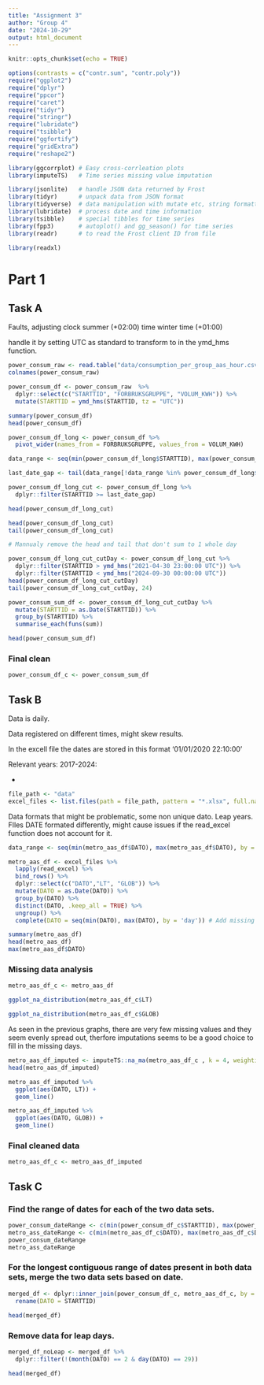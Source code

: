 ```yaml
---
title: "Assignment 3"
author: "Group 4"
date: "2024-10-29"
output: html_document
---
```


```r
knitr::opts_chunk$set(echo = TRUE)

```
```r
options(contrasts = c("contr.sum", "contr.poly"))
require("ggplot2")
require("dplyr")
require("ppcor")
require("caret")
require("tidyr")
require("stringr")
require("lubridate")
require("tsibble")
require("ggfortify")
require("gridExtra")
require("reshape2")

library(ggcorrplot) # Easy cross-corrleation plots
library(imputeTS)   # Time series missing value imputation

library(jsonlite)   # handle JSON data returned by Frost
library(tidyr)      # unpack data from JSON format
library(tidyverse)  # data manipulation with mutate etc, string formatting
library(lubridate)  # process date and time information
library(tsibble)    # special tibbles for time series
library(fpp3)       # autoplot() and gg_season() for time series
library(readr)      # to read the Frost client ID from file

library(readxl)
```

# Part 1

## Task A

Faults, adjusting clock summer (+02:00) time winter time (+01:00) 

handle it by setting UTC as standard to transform to in the ymd_hms function.

```r
power_consum_raw <- read.table("data/consumption_per_group_aas_hour.csv", sep=";", dec=",", header= T)
colnames(power_consum_raw)

power_consum_df <- power_consum_raw  %>%
  dplyr::select(c("STARTTID", "FORBRUKSGRUPPE", "VOLUM_KWH")) %>%
  mutate(STARTTID = ymd_hms(STARTTID, tz = "UTC"))

summary(power_consum_df) 
head(power_consum_df)
```

```r
power_consum_df_long <- power_consum_df %>% 
  pivot_wider(names_from = FORBRUKSGRUPPE, values_from = VOLUM_KWH)

data_range <- seq(min(power_consum_df_long$STARTTID), max(power_consum_df_long$STARTTID), by = "1 hour")

last_date_gap <- tail(data_range[!data_range %in% power_consum_df_long$STARTTID], 1)

power_consum_df_long_cut <- power_consum_df_long %>%
  dplyr::filter(STARTTID >= last_date_gap)

head(power_consum_df_long_cut)
```

```r
head(power_consum_df_long_cut)
tail(power_consum_df_long_cut)
```


```r
# Mannualy remove the head and tail that don't sum to 1 whole day

power_consum_df_long_cut_cutDay <- power_consum_df_long_cut %>%
  dplyr::filter(STARTTID > ymd_hms("2021-04-30 23:00:00 UTC")) %>%
  dplyr::filter(STARTTID < ymd_hms("2024-09-30 00:00:00 UTC"))
head(power_consum_df_long_cut_cutDay)
tail(power_consum_df_long_cut_cutDay, 24)
```




```r
power_consum_sum_df <- power_consum_df_long_cut_cutDay %>%
  mutate(STARTTID = as.Date(STARTTID)) %>%
  group_by(STARTTID) %>%
  summarise_each(funs(sum))

head(power_consum_sum_df)
```
### Final clean

```r
power_consum_df_c <- power_consum_sum_df
```


## Task B

Data is daily. 

Data registered on different times, might skew results.

In the excell file the dates are stored in this format '01/01/2020 22:10:00'

Relevant years: 2017-2024:

* 

```r
file_path <- "data"
excel_files <- list.files(path = file_path, pattern = "*.xlsx", full.names = TRUE)
```
Data formats that might be problematic, some non unique dato. Leap years.
FIles DATE formated differently, might cause issues if the read_excel function does not account for it.



```r
data_range <- seq(min(metro_aas_df$DATO), max(metro_aas_df$DATO), by = "1 day")

metro_aas_df <- excel_files %>%
  lapply(read_excel) %>%
  bind_rows() %>%
  dplyr::select(c("DATO","LT", "GLOB")) %>%
  mutate(DATO = as.Date(DATO)) %>%
  group_by(DATO) %>%
  distinct(DATO, .keep_all = TRUE) %>%
  ungroup() %>%
  complete(DATO = seq(min(DATO), max(DATO), by = 'day')) # Add missing days

summary(metro_aas_df)
head(metro_aas_df)
max(metro_aas_df$DATO)
```


### Missing data analysis

```r
metro_aas_df_c <- metro_aas_df
```




```r
ggplot_na_distribution(metro_aas_df_c$LT)
```

```r
ggplot_na_distribution(metro_aas_df_c$GLOB)
```

As seen in the previous graphs, there are very few missing values and they seem evenly spread out, therfore imputations seems to be a good choice to fill in the missing days.

```r
metro_aas_df_imputed <- imputeTS::na_ma(metro_aas_df_c , k = 4, weighting = "simple")
head(metro_aas_df_imputed)
```

```r
metro_aas_df_imputed %>%
  ggplot(aes(DATO, LT)) +
  geom_line()

metro_aas_df_imputed %>%
  ggplot(aes(DATO, GLOB)) +
  geom_line()
```
### Final cleaned data

```r
metro_aas_df_c <- metro_aas_df_imputed
```

## Task C

### Find the range of dates for each of the two data sets.

```r
power_consum_dateRange <- c(min(power_consum_df_c$STARTTID), max(power_consum_df_c$STARTTID))
metro_ass_dateRange <- c(min(metro_aas_df_c$DATO), max(metro_aas_df_c$DATO))
power_consum_dateRange
metro_ass_dateRange
```
### For the longest contiguous range of dates present in both data sets, merge the two data sets based on date.

```r
merged_df <- dplyr::inner_join(power_consum_df_c, metro_aas_df_c, by = join_by(STARTTID == DATO)) %>%
  rename(DATO = STARTTID)
  
head(merged_df)
```

### Remove data for leap days.

```r
merged_df_noLeap <- merged_df %>% 
  dplyr::filter(!(month(DATO) == 2 & day(DATO) == 29))

head(merged_df)
```




